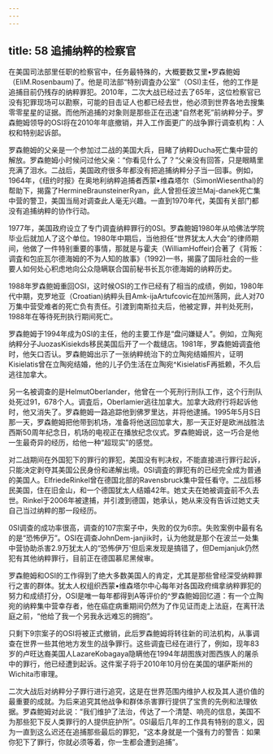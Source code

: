 ```yaml
---
---
---
```

title: 58 追捕纳粹的检察官
---




在美国司法部里任职的检察官中，任务最特殊的，大概要数艾里•罗森鲍姆（EliM.Rosenbaum)了。他是司法部“特别调査办公室”（OSI)主任，他的工作是追捕目前仍残存的纳粹罪犯。2010年，二次大战已经过去了65年，这位检察官已没有犯罪现场可以勘察，可能的目击证人也都已经去世，他必须到世界各地去搜集零零星星的证据。而他所追捕的对象则是那些正在迅速“自然老死”前纳粹分子。罗森鲍姆领导的OSI将在2010年年底撤销，并入工作面更广的战争罪行调查机构：人权和特别起诉部。

罗森鲍姆的父亲是一个参加过二战的美国大兵，目睹了纳粹Ducha死亡集中营的解放。罗森鲍姆小时候问过他父亲：“你看见什么了？”父亲没有回答，只是眼睛里充满了泪水。二战后，美国政府很多年都没有把追捕纳粹分子当一回事。例如，1964年，《纽约时报》在奥地利纳粹追捕者西蒙•维森塔尔（SimonWiesenthal)的帮助下，揭露了HermineBraunsteinerRyan，此人曾担任波兰Maj-danek死亡集中营的警卫，美国当局对调查此人毫无兴趣。一直到1970年代，美国有关部门都没有追捕纳粹的协作行动。

1977年，美国政府设立了专门调査纳粹罪行的0SI。罗森鲍姆1980年从哈佛法学院毕业后就加人了这个单位。1980年中期后，当他担任“世界犹太人大会”的律师期间，他做了一件特别重要的事情，那就是与霍夫（WilliamHoffeir)合著了《背叛：调査和包庇瓦尔德海姆的不为人知的故事》（1992)—书，揭露了国际社会的一些要人如何处心积虑地向公众隐瞒联合国前秘书长瓦尔德海姆的纳粹历史。

1988年罗森鲍姆重回OSI，这时候OSI的工作已经有了相当的成绩，例如，1980年代中期，克罗地亚（Croatian)纳粹头目Amk-ijaArtufcovic在加州落网，此人对70万集中营受难者的死亡负有责任。引渡到南斯拉夫后，他被定罪，并判处死刑，1988年在等待死刑执行期间死亡。

罗森鲍姆于1994年成为0SI的主任，他的主要工作是“盘问嫌疑人”。例如，立陶宛纳粹分子JuozasKisiekds移民美国后开了一个裁缝店。1981年，罗森鲍姆调査他时，他矢口否认。罗森鲍姆出示了一张纳粹统治下的立陶宛结婚照片，证明Kisielatis曾在立陶宛结婚，他的儿子仍生活在立陶宛^KisielatisF再抵赖，不久后逃往加拿大。

另一名被调查的是HelmutOberlander，他曾在一个死刑行刑队工作，这个行刑队处死过91，678个人。调査后，Oberlamier逃往加拿大。加拿大政府行将起诉他时，他又消失了。罗森鲍姆一路追踪他到佛罗里达，并将他逮捕。1995年5月S日那一天，罗森鲍姆把他带到机场，准备将他送回加拿大，那一天正好是欧洲战胜法西斯50周年纪念日，机场的电视正在播放纪念仪式。罗森鲍姆说，这一巧合是他一生最奇异的经历，给他一种“超现实”的感觉。

对二战期间在外国犯下的罪行的罪犯，美国没有判决权，不能直接进行罪行起诉，只能决定剥夺其美国公民身份和递解出境。0SI调査的罪犯有的已经完全成为普通的美国人。ElfriedeRinkel曾在德国北部的Ravensbruck集中营任看守。二战后移民美国，住在旧金山，和一个德国犹太人结婚42年。她丈夫在她被调査前不久去世。Rinkel于2006年被逮捕，并引渡到德国，她承认，她从来没有告诉过她丈夫自己当过纳粹的那一段经历。

0SI调查的成功率很高，调查的107宗案子中，失败的仅为6宗。失败案例中最有名的是“恐怖伊万”。OSI在调查JohnDem-janjiik时，认为他就是那个在波兰一处集中营协助杀害2.9万犹太人的“恐怖伊万'但后来发现是搞错了，但Demjanjuk仍然犯有其他纳粹罪行，目前正在德国慕尼黑候审。

罗森鲍姆和OSI的工作得到了绝大多数美国人的肯定，尤其是那些曾经深受纳粹罪行之害的群体。犹太人权组织西蒙•维森塔尔中心每年对各国政府缉拿纳粹罪犯的努力和成绩打分，OSI是唯一每年都得到A等评价的^罗森鲍姆回忆道：有一个立陶宛的纳粹集中营幸存者，他在癌症病重期间仍然为了作见证而走上法庭，在离幵法庭之前，“他给了我一个另我永远难忘的拥抱”。

只剩下9宗案子的OSI将被正式撤销，此后罗森鲍姆将转往新的司法机构，从事调查在世界一些其他地方发生的战争罪行。这些调査已经在进行了，例如，现年83岁的卢旺达裔美国人LazareKobagaya隐瞒他在1994年胡图族对图西族人的屠杀中的罪行，他已经遭到起诉。这件案子将于2010年10月份在美国的堪萨斯州的Wichita市审理。

二次大战后对纳粹分子罪行进行追究，这是在世界范围内维护人权及其人道价值的最重要的成就。为后来追究其他战争和群体杀害罪行提供了宝贵的先例和法理依据。罗森鲍姆对此说：“我们维护了法治，传达了一个清楚、响亮的信息，美国不为那些犯下反人类罪行的人提供庇护所”。0SI最后几年的工作具有特别的意义，因为一直到这么迟还在追捕那些最后的罪犯，“这本身就是一个强有力的警告：如果你犯下了罪行，你就必须等着，你一生都会遭到追捕”。